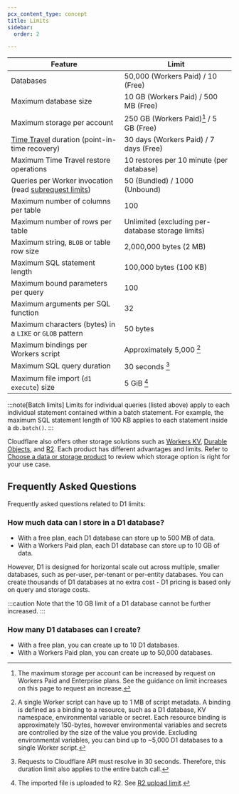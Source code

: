 ```yaml
---
pcx_content_type: concept
title: Limits
sidebar:
  order: 2

---
```



| Feature                                                                                                             | Limit                                             |
| ------------------------------------------------------------------------------------------------------------------- | ------------------------------------------------- |
| Databases                                                                                                           | 50,000 (Workers Paid) / 10 (Free)                 |
| Maximum database size                                                                                               | 10 GB (Workers Paid) / 500 MB (Free)              |
| Maximum storage per account                                                                                         | 250 GB (Workers Paid)[^1] / 5 GB (Free)           |
| [Time Travel](/d1/reference/time-travel/) duration (point-in-time recovery)                                         | 30 days (Workers Paid) / 7 days (Free)            |
| Maximum Time Travel restore operations                                                                              | 10 restores per 10 minute (per database)          |
| Queries per Worker invocation (read [subrequest limits](/workers/platform/limits/#how-many-subrequests-can-i-make)) | 50 (Bundled) / 1000 (Unbound)                     |
| Maximum number of columns per table                                                                                 | 100                                               |
| Maximum number of rows per table                                                                                    | Unlimited (excluding per-database storage limits) |
| Maximum string, `BLOB` or table row size                                                                            | 2,000,000 bytes (2 MB)                            |
| Maximum SQL statement length                                                                                        | 100,000 bytes (100 KB)                            |
| Maximum bound parameters per query                                                                                  | 100                                               |
| Maximum arguments per SQL function                                                                                  | 32                                                |
| Maximum characters (bytes) in a `LIKE` or `GLOB` pattern                                                            | 50 bytes                                          |
| Maximum bindings per Workers script                                                                                 | Approximately 5,000 [^2]                          |
| Maximum SQL query duration                                                                                          | 30 seconds [^3]                                   |
| Maximum file import (`d1 execute`) size                                                                             | 5 GiB [^4]                                        |

:::note[Batch limits]
Limits for individual queries (listed above) apply to each individual statement contained within a batch statement. For example, the maximum SQL statement length of 100 KB applies to each statement inside a `db.batch()`.
:::

[^1]: The maximum storage per account can be increased by request on Workers Paid and Enterprise plans. See the guidance on limit increases on this page to request an increase.

[^2]: A single Worker script can have up to 1 MB of script metadata. A binding is defined as a binding to a resource, such as a D1 database, KV namespace, environmental variable or secret. Each resource binding is approximately 150-bytes, however environmental variables and secrets are controlled by the size of the value you provide. Excluding environmental variables, you can bind up to \~5,000 D1 databases to a single Worker script.

[^3]: Requests to Cloudflare API must resolve in 30 seconds. Therefore, this duration limit also applies to the entire batch call.

[^4]: The imported file is uploaded to R2. See [R2 upload limit](/r2/platform/limits).

Cloudflare also offers other storage solutions such as [Workers KV](/kv/api/), [Durable Objects](/durable-objects/), and [R2](/r2/get-started/). Each product has different advantages and limits. Refer to [Choose a data or storage product](/workers/platform/storage-options/) to review which storage option is right for your use case.

<Render file="limits_increase" product="workers" />

## Frequently Asked Questions

Frequently asked questions related to D1 limits:

### How much data can I store in a D1 database?

- With a free plan, each D1 database can store up to 500 MB of data.
- With a Workers Paid plan, each D1 database can store up to 10 GB of data.

However, D1 is designed for horizontal scale out across multiple, smaller databases, such as per-user, per-tenant or per-entity databases. You can create thousands of D1 databases at no extra cost - D1 pricing is based only on query and storage costs.

:::caution
Note that the 10 GB limit of a D1 database cannot be further increased.
:::

### How many D1 databases can I create?

- With a free plan, you can create up to 10 D1 databases.
- With a Workers Paid plan, you can create up to 50,000 databases.
